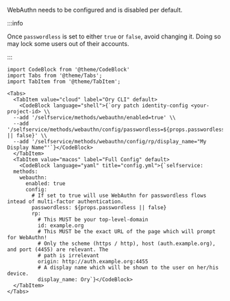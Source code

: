 WebAuthn needs to be configured and is disabled per default.

:::info

Once `passwordless` is set to either `true` or `false`, avoid changing it. Doing
so may lock some users out of their accounts.

:::

```mdx-code-block
import CodeBlock from '@theme/CodeBlock'
import Tabs from '@theme/Tabs';
import TabItem from '@theme/TabItem';

<Tabs>
  <TabItem value="cloud" label="Ory CLI" default>
    <CodeBlock language="shell">{`ory patch identity-config <your-project-id> \\
  --add '/selfservice/methods/webauthn/enabled=true' \\
  --add '/selfservice/methods/webauthn/config/passwordless=${props.passwordless || false}' \\
  --add '/selfservice/methods/webauthn/config/rp/display_name="My Display Name"'`}</CodeBlock>
  </TabItem>
  <TabItem value="macos" label="Full Config" default>
    <CodeBlock language="yaml" title="config.yml">{`selfservice:
  methods:
    webauthn:
      enabled: true
      config:
        # If set to true will use WebAuthn for passwordless flows intead of multi-factor authentication.
        passwordless: ${props.passwordless || false}
        rp:
          # This MUST be your top-level-domain
          id: example.org
          # This MUST be the exact URL of the page which will prompt for WebAuthn!
          # Only the scheme (https / http), host (auth.example.org), and port (4455) are relevant. The
          # path is irrelevant
          origin: http://auth.example.org:4455
          # A display name which will be shown to the user on her/his device.
          display_name: Ory`}</CodeBlock>
  </TabItem>
</Tabs>
```

